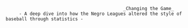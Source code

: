 
                                                _Changing the Game_
         - A deep dive into how the Negro Leagues altered the style of baseball through statistics -
    
